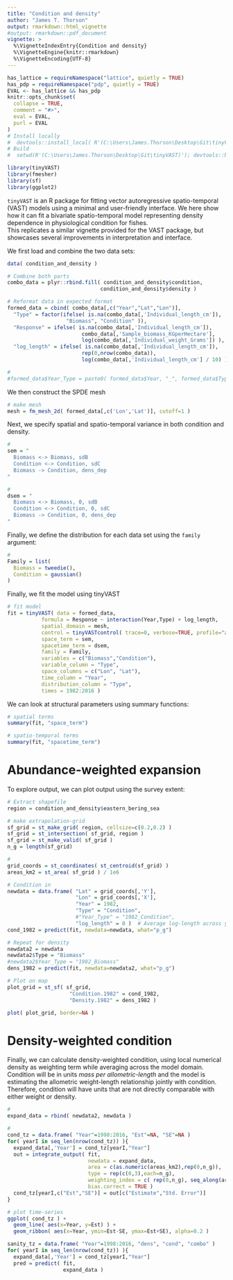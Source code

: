 ```yaml
---
title: "Condition and density"
author: "James T. Thorson"
output: rmarkdown::html_vignette
#output: rmarkdown::pdf_document
vignette: >
  %\VignetteIndexEntry{Condition and density}
  %\VignetteEngine{knitr::rmarkdown}
  %\VignetteEncoding{UTF-8}
---
```


```r
has_lattice = requireNamespace("lattice", quietly = TRUE)
has_pdp = requireNamespace("pdp", quietly = TRUE)
EVAL <- has_lattice && has_pdp
knitr::opts_chunk$set(
  collapse = TRUE,
  comment = "#>",
  eval = EVAL,
  purl = EVAL
)
# Install locally
#  devtools::install_local( R'(C:\Users\James.Thorson\Desktop\Git\tinyVAST)', force=TRUE, dep=FALSE )
# Build
#  setwd(R'(C:\Users\James.Thorson\Desktop\Git\tinyVAST)'); devtools::build_rmd("vignettes/condition.Rmd"); rmarkdown::render( "vignettes/condition.Rmd", rmarkdown::pdf_document())
```

```r
library(tinyVAST)
library(fmesher)
library(sf)
library(ggplot2)
```

`tinyVAST` is an R package for fitting vector autoregressive spatio-temporal (VAST) models using a minimal and user-friendly interface.
We here show how it can fit a bivariate spatio-temporal model representing density dependence in physiological condition for fishes.  
This replicates a similar vignette provided for the VAST package, but showcases several improvements in interpretation and interface.

We first load and combine the two data sets:

```r
data( condition_and_density )

# Combine both parts
combo_data = plyr::rbind.fill( condition_and_density$condition, 
                              condition_and_density$density )

# Reformat data in expected format
formed_data = cbind( combo_data[,c("Year","Lat","Lon")],
  "Type" = factor(ifelse( is.na(combo_data[,'Individual_length_cm']), 
                   "Biomass", "Condition" )),
  "Response" = ifelse( is.na(combo_data[,'Individual_length_cm']), 
                        combo_data[,'Sample_biomass_KGperHectare'], 
                        log(combo_data[,'Individual_weight_Grams']) ),
  "log_length" = ifelse( is.na(combo_data[,'Individual_length_cm']), 
                        rep(0,nrow(combo_data)), 
                        log(combo_data[,'Individual_length_cm'] / 10) ))

#
#formed_data$Year_Type = paste0( formed_data$Year, "_", formed_data$Type )
```

We then construct the SPDE mesh
```r
# make mesh
mesh = fm_mesh_2d( formed_data[,c('Lon','Lat')], cutoff=1 )
```

Next, we specify spatial and spatio-temporal variance in both condition and density. 
```r
#
sem = "
  Biomass <-> Biomass, sdB
  Condition <-> Condition, sdC
  Biomass -> Condition, dens_dep
"

#
dsem = "
  Biomass <-> Biomass, 0, sdB
  Condition <-> Condition, 0, sdC
  Biomass -> Condition, 0, dens_dep
"
```

Finally, we define the distribution for each data set using the `family` argument:
```r
#
Family = list(
  Biomass = tweedie(),
  Condition = gaussian()
)
```

Finally, we fit the model using tinyVAST
```r
# fit model
fit = tinyVAST( data = formed_data,
           formula = Response ~ interaction(Year,Type) + log_length,
           spatial_domain = mesh,
           control = tinyVASTcontrol( trace=0, verbose=TRUE, profile="alpha_j" ),
           space_term = sem,
           spacetime_term = dsem,
           family = Family,
           variables = c("Biomass","Condition"),
           variable_column = "Type",
           space_columns = c("Lon", "Lat"),
           time_column = "Year",
           distribution_column = "Type",
           times = 1982:2016 )
```

We can look at structural parameters using summary functions:
```r
# spatial terms
summary(fit, "space_term")

# spatio-temporal terms
summary(fit, "spacetime_term")
```

# Abundance-weighted expansion

To explore output, we can plot output using the survey extent:

```r
# Extract shapefile
region = condition_and_density$eastern_bering_sea

# make extrapolation-grid
sf_grid = st_make_grid( region, cellsize=c(0.2,0.2) )
sf_grid = st_intersection( sf_grid, region )
sf_grid = st_make_valid( sf_grid )
n_g = length(sf_grid)

#
grid_coords = st_coordinates( st_centroid(sf_grid) )
areas_km2 = st_area( sf_grid ) / 1e6

# Condition in 
newdata = data.frame( "Lat" = grid_coords[,'Y'], 
                      "Lon" = grid_coords[,'X'],
                      "Year" = 1982,
                      "Type" = "Condition",
                      #"Year_Type" = "1982_Condition",
                      "log_length" = 0 )  # Average log-length across years
cond_1982 = predict(fit, newdata=newdata, what="p_g")

# Repeat for density
newdata2 = newdata
newdata2$Type = "Biomass"
#newdata2$Year_Type = "1982_Biomass"
dens_1982 = predict(fit, newdata=newdata2, what="p_g")

# Plot on map
plot_grid = st_sf( sf_grid, 
                    "Condition.1982" = cond_1982,
                    "Density.1982" = dens_1982 )

plot( plot_grid, border=NA )
```

# Density-weighted condition

Finally, we can calculate density-weighted condition, using local numerical density as weighting term while averaging across the model domain.  Condition will be in units *mass per allometric-length* and the model is estimating the allometric weight-length relationship jointly with condition.  Therefore, condition will have units that are not directly comparable with either weight or density.  

```r
# 
expand_data = rbind( newdata2, newdata )

#
cond_tz = data.frame( "Year"=1998:2016, "Est"=NA, "SE"=NA )
for( yearI in seq_len(nrow(cond_tz)) ){
  expand_data[,'Year'] = cond_tz[yearI,"Year"]
  out = integrate_output( fit, 
                          newdata = expand_data,
                          area = c(as.numeric(areas_km2),rep(0,n_g)),
                          type = rep(c(0,3),each=n_g),
                          weighting_index = c( rep(0,n_g), seq_along(areas_km2)-1 ),
                          bias.correct = TRUE ) 
  cond_tz[yearI,c("Est","SE")] = out[c("Estimate","Std. Error")]
}

# plot time-series
ggplot( cond_tz ) +
  geom_line( aes(x=Year, y=Est) ) +
  geom_ribbon( aes(x=Year, ymin=Est-SE, ymax=Est+SE), alpha=0.2 )
```

```r
sanity_tz = data.frame( "Year"=1998:2016, "dens", "cond", "combo" )
for( yearI in seq_len(nrow(cond_tz)) ){
  expand_data[,'Year'] = cond_tz[yearI,"Year"]
  pred = predict( fit, 
                  expand_data )


```
